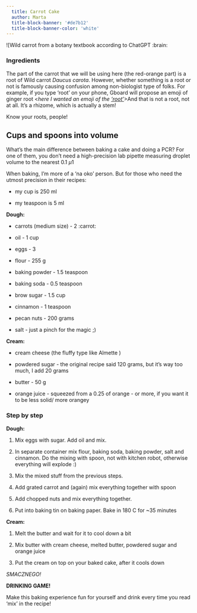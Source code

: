```yaml
---
  title: Carrot Cake 
  author: Marta
  title-block-banner: '#de7b12'
  title-block-banner-color: 'white'
---
```


![Wild carrot from a botany textbook according to ChatGPT :brain:

### Ingredients

::: {.callout-important appearance="minimal"}
The part of the carrot that we will be using here (the red-orange part) is a root of Wild carrot *Daucus carota*. However, whether something is a root or not is famously causing confusion among non-biologist type of folks. For example, if you type 'root' on your phone, Gboard will propose an emoji of ginger root \<*here I wanted an emoji of the ['root'](https://emojipedia.org/ginger)*\>And that is not a root, not at all. It's a rhizome, which is actually a stem!

Know your roots, people!
:::

::: {.callout-warning appearance="minimal"}
## Cups and spoons into volume

What's the main difference between baking a cake and doing a PCR? For one of them, you don't need a high-precision lab pipette measuring droplet volume to the nearest 0.1 $\mu 1$

When baking, I'm more of a 'na oko' person. But for those who need the utmost precision in their recipes:

-   my cup is 250 ml

-   my teaspoon is 5 ml
:::

**Dough:**

-   carrots (medium size) - 2 :carrot:

-   oil - 1 cup

-   eggs - 3

-   flour - 255 g

-   baking powder - 1.5 teaspoon

-   baking soda - 0.5 teaspoon

-   brow sugar - 1.5 cup

-   cinnamon - 1 teaspoon

-   pecan nuts - 200 grams

-   salt - just a pinch for the magic ;)

**Cream:**

-   cream cheese (the fluffy type like Almette )

-   powdered sugar - the original recipe said 120 grams, but it's way too much, I add 20 grams

-   butter - 50 g

-   orange juice - squeezed from a 0.25 of orange - or more, if you want it to be less solid/ more orangey

### Step by step

**Dough:**

1.  Mix eggs with sugar. Add oil and mix.

2.  In separate container mix flour, baking soda, baking powder, salt and cinnamon. Do the mixing with spoon, not with kitchen robot, otherwise everything will explode :)

3.  Mix the mixed stuff from the previous steps.

4.  Add grated carrot and (again) mix everything together with spoon

5.  Add chopped nuts and mix everything together.

6.  Put into baking tin on baking paper. Bake in 180 C for \~35 minutes

**Cream:**

1.  Melt the butter and wait for it to cool down a bit

2.  Mix butter with cream cheese, melted butter, powdered sugar and orange juice

3.  Put the cream on top on your baked cake, after it cools down

*SMACZNEGO!*

::: {.callout-tip appearance="minimal"}
**DRINKING GAME!**

Make this baking experience fun for yourself and drink every time you read 'mix' in the recipe!
:::
